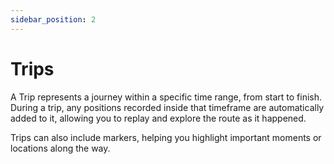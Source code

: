```yaml
---
sidebar_position: 2
---
```


# Trips

A Trip represents a journey within a specific time range, from start to finish.
During a trip, any positions recorded inside that timeframe are automatically added to it, allowing you to replay and explore the route as it happened.

Trips can also include markers, helping you highlight important moments or locations along the way.